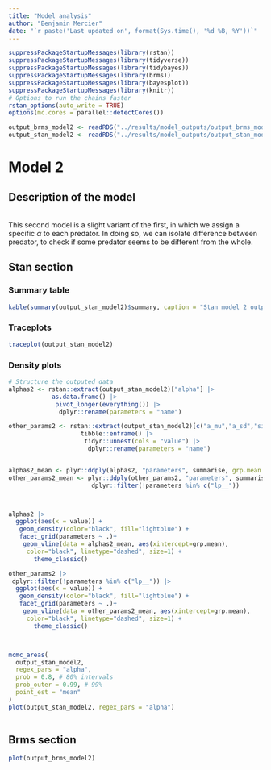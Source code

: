 ```yaml
---
title: "Model analysis"
author: "Benjamin Mercier"
date: "`r paste('Last updated on', format(Sys.time(), '%d %B, %Y'))`"
---
```


<!-- Load nedeed libraries -->
```r
suppressPackageStartupMessages(library(rstan))
suppressPackageStartupMessages(library(tidyverse))
suppressPackageStartupMessages(library(tidybayes))
suppressPackageStartupMessages(library(brms))
suppressPackageStartupMessages(library(bayesplot))
suppressPackageStartupMessages(library(knitr))
# Options to run the chains faster
rstan_options(auto_write = TRUE)
options(mc.cores = parallel::detectCores())
```
<!-- Load the data --> 
```r
output_brms_model2 <- readRDS("../results/model_outputs/output_brms_model2.RDS")
output_stan_model2 <- readRDS("../results/model_outputs/output_stan_model2.RDS")
```

# Model 2
## Description of the model
<br>
This second model is a slight variant of the first, in which we assign a specific $\alpha$ to each predator. In doing so, we can isolate difference between predator, to check if some predator seems to be different from the whole.
<!-- Model equation -->
\begin{align}
F_{ij}^{real} &= \alpha_{j} * B_i * \frac{B_j}{M_j}
\end{align}

## Stan section
### Summary table
```r
kable(summary(output_stan_model2)$summary, caption = "Stan model 2 output")
```

### Traceplots
```r
traceplot(output_stan_model2)
```

### Density plots
``` r
# Structure the outputed data
alphas2 <- rstan::extract(output_stan_model2)["alpha"] |>
            as.data.frame() |>
             pivot_longer(everything()) |>
              dplyr::rename(parameters = "name")

other_params2 <- rstan::extract(output_stan_model2)[c("a_mu","a_sd","sigma","lp__")] |>
                    tibble::enframe() |>
                     tidyr::unnest(cols = "value") |>
                      dplyr::rename(parameters = "name")


alphas2_mean <- plyr::ddply(alphas2, "parameters", summarise, grp.mean = mean(value))
other_params2_mean <- plyr::ddply(other_params2, "parameters", summarise, grp.mean = mean(value)) |>
                       dplyr::filter(!parameters %in% c("lp__"))



alphas2 |>
  ggplot(aes(x = value)) +
   geom_density(color="black", fill="lightblue") +
   facet_grid(parameters ~ .)+
    geom_vline(data = alphas2_mean, aes(xintercept=grp.mean),
     color="black", linetype="dashed", size=1) +
       theme_classic()

other_params2 |>
 dplyr::filter(!parameters %in% c("lp__")) |>
  ggplot(aes(x = value)) +
   geom_density(color="black", fill="lightblue") +
   facet_grid(parameters ~ .)+
    geom_vline(data = other_params2_mean, aes(xintercept=grp.mean),
     color="black", linetype="dashed", size=1) +
       theme_classic()



mcmc_areas(
  output_stan_model2,
  regex_pars = "alpha",
  prob = 0.8, # 80% intervals
  prob_outer = 0.99, # 99%
  point_est = "mean"
)
plot(output_stan_model2, regex_pars = "alpha")
  
```

## Brms section
```r
plot(output_brms_model2)
```
